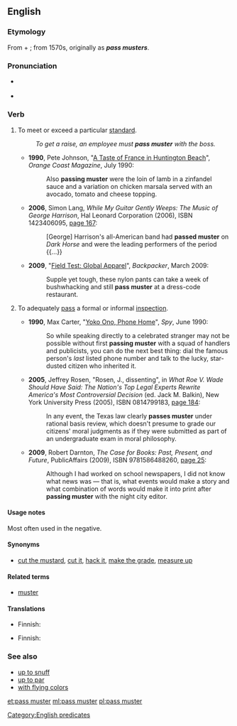 ==English==
{{was wotd|2012|December|9}}
===Etymology===
From {{term|pass||to undergo successfully|lang=en}} + {{term|muster||military assemblage or review|lang=en}}; from 1570s, originally as '''''pass musters'''''.

===Pronunciation===
* {{a|UK}} {{IPA|/ˌpæs ˈmʌst.ə/}}
* {{a|US}} {{IPA|/ˌpæs ˈmʌs.tɚ/}}

===Verb===
{{en-verb|head=[[pass]] [[muster]]|passes muster|passing muster|passed muster}}

# {{context|idiomatic}} To meet or exceed a particular [[standard]].
#: ''To get a raise, an employee must '''pass muster''' with the boss.''
#* '''1990''', Pete Johnson, "[http://books.google.com/books?id=H2EEAAAAMBAJ&pg=PA230 A Taste of France in Huntington Beach]", ''Orange Coast Magazine'', July 1990:
#*: Also '''passing muster''' were the loin of lamb in a zinfandel sauce and a variation on chicken marsala served with an avocado, tomato and cheese topping.
#* '''2006''', Simon Lang, ''While My Guitar Gently Weeps: The Music of George Harrison'', Hal Leonard Corporation (2006), ISBN 1423406095, [http://books.google.com/books?id=NRoFPFvI1joC&pg=PA167 page 167]:
#*: [George] Harrison's all-American band had '''passed muster''' on ''Dark Horse'' and were the leading performers of the period {{…}}
#* '''2009''', "[http://books.google.com/books?id=bGl2Wt1GG5IC&pg=PA89&dq=%22pass+muster%22 Field Test: Global Apparel]", ''Backpacker'', March 2009:
#*: Supple yet tough, these nylon pants can take a week of bushwhacking and still '''pass muster''' at a dress-code restaurant. 
# {{context|idiomatic}} To adequately [[pass]] a formal or informal [[inspection]].
#* '''1990''', Max Carter, "[http://books.google.com/books?id=pCfQINJRXRgC&pg=PA46 Yoko Ono, Phone Home]", ''Spy'', June 1990:
#*: So while speaking directly to a celebrated stranger may not be possible without first '''passing muster''' with a squad of handlers and publicists, you can do the next best thing: dial the famous person's ''last'' listed phone number and talk to the lucky, star-dusted citizen who inherited it.
#* '''2005''', Jeffrey Rosen, "Rosen, J., dissenting", in ''What Roe V. Wade Should Have Said: The Nation's Top Legal Experts Rewrite America's Most Controversial Decision'' (ed. Jack M. Balkin),  New York University Press (2005), ISBN 0814799183, [http://books.google.com/books?id=Us-277i9ZJYC&pg=PA184&dq=%22passes+muster%22 page 184]:
#*: In any event, the Texas law clearly '''passes muster''' under rational basis review, which doesn't presume to grade our citizens' moral judgments as if they were submitted as part of an undergraduate exam in moral philosophy.
#* '''2009''', Robert Darnton, ''The Case for Books: Past, Present, and Future'', PublicAffairs (2009), ISBN 9781586488260, [http://books.google.com/books?id=KplFSD-VP_QC&pg=PA25&dq=%22passing+muster%22 page 25]:
#*: Although I had worked on school newspapers, I did not know what news was — that is, what events would make a story and what combination of words would make it into print after '''passing muster''' with the night city editor.

====Usage notes====
Most often used in the negative.

====Synonyms====
* {{sense|to meet or exceed a standard}} [[cut the mustard]], [[cut it]], [[hack it]], [[make the grade]], [[measure up]]

====Related terms====
* [[muster]]

====Translations====
{{trans-top|to meet or exceed a particular standard}}
* Finnish: {{t-|fi|mennä läpi}}
{{trans-mid}}
{{trans-bottom}}

{{trans-top|to pass a formal or informal inspection}}
* Finnish: {{t+|fi|päästä läpi}}
{{trans-mid}}
{{trans-bottom}}

===See also===
* [[up to snuff]]
* [[up to par]]
* [[with flying colors]]

[[Category:English predicates]]

[[et:pass muster]]
[[ml:pass muster]]
[[pl:pass muster]]